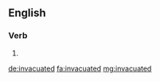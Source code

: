 ==English==

===Verb===
{{head|en|verb form}}

# {{en-past of|invacuate}}

[[de:invacuated]]
[[fa:invacuated]]
[[mg:invacuated]]